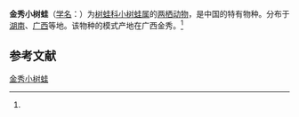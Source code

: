 {{Speciesbox
| name = 金秀小树蛙
| status = 
| status_system = 
| image = 
| genus = Philautus
| species = jinxiuensis
| authority = (Hu et Tian, 1981)<ref name='id5021'>{{cite web| url =http://www.bioinfo.cn/db05/BjdwSpecies.php?action=view&id=5021| title =金秀小树蛙| work =《中国动物物种编目数据库》| publisher =中国科学院微生物研究所| author =中国科学院动物研究所| accessdate =2009-04-11| deadurl =yes| archiveurl =https://web.archive.org/web/20160305053939/http://www.bioinfo.cn/db05/BjdwSpecies.php?action=view&id=5021| archivedate =2016-03-05}}</ref>
}}

'''金秀小树蛙'''（[[学名|学名]]：{{lang|la|''Philautus jinxiuensis''}}）为[[树蛙科|树蛙科]][[小树蛙属|小树蛙属]]的[[两栖动物|两栖动物]]，是中国的特有物种。分布于[[湖南|湖南]]、[[广西|广西]]等地。该物种的模式产地在广西金秀。<ref name='id5021'/>

== 参考文献 ==
{{reflist}}

{{Wikispecies|Philautus jinxiuensis}}
{{Taxonbar|from=Q10913358}}

[[Category:小树蛙属|金秀小树蛙]]


{{amphibian-stub}}